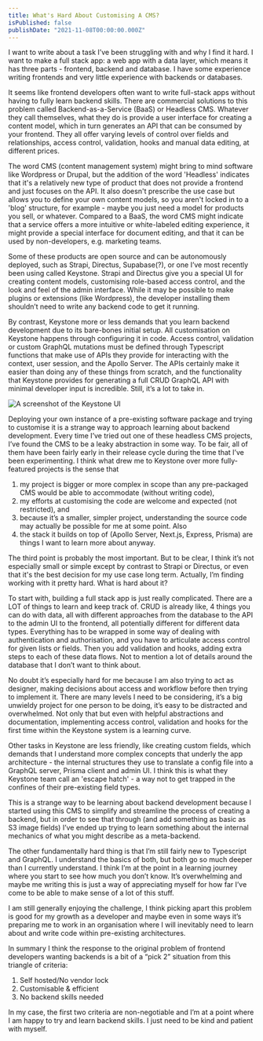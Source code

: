 ```yaml
---
title: What's Hard About Customising A CMS?
isPublished: false
publishDate: "2021-11-08T00:00:00.000Z"
---
```


I want to write about a task I’ve been struggling with and why I find it hard. I
want to make a full stack app: a web app with a data layer, which means it has
three parts - frontend, backend and database. I have some experience writing
frontends and very little experience with backends or databases.

It seems like frontend developers often want to write full-stack apps without
having to fully learn backend skills. There are commercial solutions to this
problem called Backend-as-a-Service (BaaS) or Headless CMS. Whatever they call
themselves, what they do is provide a user interface for creating a content
model, which in turn generates an API that can be consumed by your frontend.
They all offer varying levels of control over fields and relationships, access
control, validation, hooks and manual data editing, at different prices.

The word CMS (content management system) might bring to mind software like
Wordpress or Drupal, but the addition of the word 'Headless' indicates that it's
a relatively new type of product that does not provide a frontend and just
focuses on the API. It also doesn't prescribe the use case but allows you to
define your own content models, so you aren't locked in to a 'blog' structure,
for example - maybe you just need a model for products you sell, or whatever.
Compared to a BaaS, the word CMS might indicate that a service offers a more
intuitive or white-labeled editing experience, it might provide a special
interface for document editing, and that it can be used by non-developers, e.g.
marketing teams.

Some of these products are open source and can be autonomously deployed, such as
Strapi, Directus, Supabase(?), or one I’ve most recently been using called
Keystone. Strapi and Directus give you a special UI for creating content models,
customising role-based access control, and the look and feel of the admin
interface. While it may be possible to make plugins or extensions (like
Wordpress), the developer installing them shouldn’t need to write any backend
code to get it running.

By contrast, Keystone more or less demands that you learn backend development
due to its bare-bones initial setup. All customisation on Keystone happens
through configuring it in code. Access control, validation or custom GraphQL
mutations must be defined through Typescript functions that make use of APIs
they provide for interacting with the context, user session, and the Apollo
Server. The APIs certainly make it easier than doing any of these things from
scratch, and the functionality that Keystone provides for generating a full CRUD
GraphQL API with minimal developer input is incredible. Still, it’s a lot to
take in.

![A screenshot of the Keystone UI](/images/keystone.png)

Deploying your own instance of a pre-existing software package and trying to
customise it is a strange way to approach learning about backend development.
Every time I’ve tried out one of these headless CMS projects, I’ve found the CMS
to be a leaky abstraction in some way. To be fair, all of them have been fairly
early in their release cycle during the time that I’ve been experimenting. I
think what drew me to Keystone over more fully-featured projects is the sense
that

1. my project is bigger or more complex in scope than any pre-packaged CMS would
   be able to accommodate (without writing code),
2. my efforts at customising the code are welcome and expected (not restricted),
   and
3. because it’s a smaller, simpler project, understanding the source code may
   actually be possible for me at some point. Also
4. the stack it builds on top of (Apollo Server, Next.js, Express, Prisma) are
   things I want to learn more about anyway.

The third point is probably the most important. But to be clear, I think it’s
not especially small or simple except by contrast to Strapi or Directus, or even
that it's the best decision for my use case long term. Actually, I’m finding
working with it pretty hard. What is hard about it?

To start with, building a full stack app is just really complicated. There are a
LOT of things to learn and keep track of. CRUD is already like, 4 things you can
do with data, all with different approaches from the database to the API to the
admin UI to the frontend, all potentially different for different data types.
Everything has to be wrapped in some way of dealing with authentication and
authorisation, and you have to articulate access control for given lists or
fields. Then you add validation and hooks, adding extra steps to each of these
data flows. Not to mention a lot of details around the database that I don’t
want to think about.

No doubt it’s especially hard for me because I am also trying to act as
designer, making decisions about access and workflow before then trying to
implement it. There are many levels I need to be considering, it’s a big
unwieldy project for one person to be doing, it’s easy to be distracted and
overwhelmed. Not only that but even with helpful abstractions and documentation,
implementing access control, validation and hooks for the first time within the
Keystone system is a learning curve.

Other tasks in Keystone are less friendly, like creating custom fields, which
demands that I understand more complex concepts that underly the app
architecture - the internal structures they use to translate a config file into
a GraphQL server, Prisma client and admin UI. I think this is what they Keystone
team call an 'escape hatch' - a way not to get trapped in the confines of their
pre-existing field types.

This is a strange way to be learning about backend development because I started
using this CMS to simplify and streamline the process of creating a backend, but
in order to see that through (and add something as basic as S3 image fields)
I’ve ended up trying to learn something about the internal mechanics of what you
might describe as a meta-backend.

The other fundamentally hard thing is that I’m still fairly new to Typescript
and GraphQL. I understand the basics of both, but both go so much deeper than I
currently understand. I think I’m at the point in a learning journey where you
start to see how much you don’t know. It’s overwhelming and maybe me writing
this is just a way of appreciating myself for how far I’ve come to be able to
make sense of a lot of this stuff.

I am still generally enjoying the challenge, I think picking apart this problem
is good for my growth as a developer and maybe even in some ways it’s preparing
me to work in an organisation where I will inevitably need to learn about and
write code within pre-existing architectures.

In summary I think the response to the original problem of frontend developers
wanting backends is a bit of a “pick 2” situation from this triangle of
criteria:

1. Self hosted/No vendor lock
2. Customisable & efficient
3. No backend skills needed

In my case, the first two criteria are non-negotiable and I’m at a point where I
am happy to try and learn backend skills. I just need to be kind and patient
with myself.
